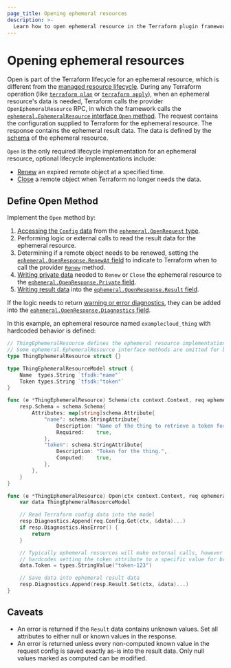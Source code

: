 ```yaml
---
page_title: Opening ephemeral resources
description: >-
  Learn how to open ephemeral resource in the Terraform plugin framework.
---
```


# Opening ephemeral resources

Open is part of the Terraform lifecycle for an ephemeral resource, which is different from the [managed resource lifecycle](https://github.com/hashicorp/terraform/blob/main/docs/resource-instance-change-lifecycle.md). During any Terraform operation (like [`terraform plan`](/terraform/cli/commands/plan) or [`terraform apply`](/terraform/cli/commands/apply)), when an ephemeral resource's data is needed, Terraform calls the provider `OpenEphemeralResource` RPC, in which the framework calls the [`ephemeral.EphemeralResource` interface `Open` method](https://pkg.go.dev/github.com/hashicorp/terraform-plugin-framework/ephemeral#EphemeralResource.Open). The request contains the configuration supplied to Terraform for the ephemeral resource. The response contains the ephemeral result data. The data is defined by the [schema](/terraform/plugin/framework/handling-data/schemas) of the ephemeral resource.

`Open` is the only required lifecycle implementation for an ephemeral resource, optional lifecycle implementations include:

- [Renew](/terraform/plugin/framework/ephemeral-resources/renew) an expired remote object at a specified time.
- [Close](/terraform/plugin/framework/ephemeral-resources/close) a remote object when Terraform no longer needs the data.

## Define Open Method

Implement the `Open` method by:

1. [Accessing the `Config` data](/terraform/plugin/framework/handling-data/accessing-values) from the [`ephemeral.OpenRequest` type](https://pkg.go.dev/github.com/hashicorp/terraform-plugin-framework/ephemeral#OpenRequest).
1. Performing logic or external calls to read the result data for the ephemeral resource.
1. Determining if a remote object needs to be renewed, setting the [`ephemeral.OpenResponse.RenewAt` field](https://pkg.go.dev/github.com/hashicorp/terraform-plugin-framework/ephemeral#OpenResponse.RenewAt) to indicate to Terraform when to call the provider [`Renew`](/terraform/plugin/framework/ephemeral-resources/renew) method.
1. [Writing private data](/terraform/plugin/framework/resources/private-state#saving-private-state-data) needed to `Renew` or `Close` the ephemeral resource to the [`ephemeral.OpenResponse.Private` field](https://pkg.go.dev/github.com/hashicorp/terraform-plugin-framework/ephemeral#OpenResponse.Private).
1. [Writing result data](/terraform/plugin/framework/writing-state) into the [`ephemeral.OpenResponse.Result` field](https://pkg.go.dev/github.com/hashicorp/terraform-plugin-framework/ephemeral#OpenResponse.Result).

If the logic needs to return [warning or error diagnostics](/terraform/plugin/framework/diagnostics), they can be added into the [`ephemeral.OpenResponse.Diagnostics` field](https://pkg.go.dev/github.com/hashicorp/terraform-plugin-framework/ephemeral#OpenResponse.Diagnostics).

In this example, an ephemeral resource named `examplecloud_thing` with hardcoded behavior is defined:

```go
// ThingEphemeralResource defines the ephemeral resource implementation.
// Some ephemeral.EphemeralResource interface methods are omitted for brevity.
type ThingEphemeralResource struct {}

type ThingEphemeralResourceModel struct {
	Name  types.String `tfsdk:"name"`
	Token types.String `tfsdk:"token"`
}

func (e *ThingEphemeralResource) Schema(ctx context.Context, req ephemeral.SchemaRequest, resp *ephemeral.SchemaResponse) {
	resp.Schema = schema.Schema{
		Attributes: map[string]schema.Attribute{
			"name": schema.StringAttribute{
				Description: "Name of the thing to retrieve a token for.",
				Required:    true,
			},
			"token": schema.StringAttribute{
				Description: "Token for the thing.",
				Computed:    true,
			},
		},
	}
}

func (e *ThingEphemeralResource) Open(ctx context.Context, req ephemeral.OpenRequest, resp *ephemeral.OpenResponse) {
	var data ThingEphemeralResourceModel

	// Read Terraform config data into the model
	resp.Diagnostics.Append(req.Config.Get(ctx, &data)...)
	if resp.Diagnostics.HasError() {
		return
	}

	// Typically ephemeral resources will make external calls, however this example
	// hardcodes setting the token attribute to a specific value for brevity.
	data.Token = types.StringValue("token-123")

	// Save data into ephemeral result data
	resp.Diagnostics.Append(resp.Result.Set(ctx, &data)...)
}
```

## Caveats

* An error is returned if the `Result` data contains unknown values. Set all attributes to either null or known values in the response.
* An error is returned unless every non-computed known value in the request config is saved exactly as-is into the result data. Only null values marked as computed can be modified.
